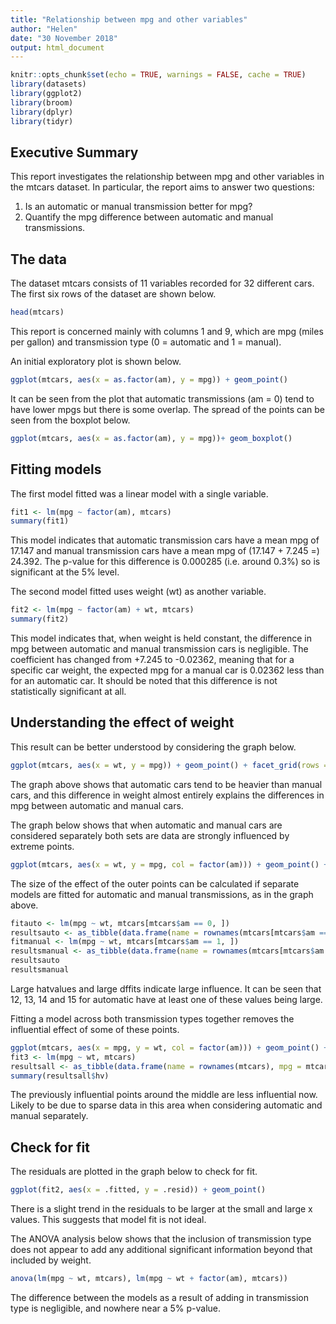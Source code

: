 ```yaml
---
title: "Relationship between mpg and other variables"
author: "Helen"
date: "30 November 2018"
output: html_document
---
```


```r
knitr::opts_chunk$set(echo = TRUE, warnings = FALSE, cache = TRUE)
library(datasets)
library(ggplot2)
library(broom)
library(dplyr)
library(tidyr)
```

## Executive Summary

This report investigates the relationship between mpg and other variables in the mtcars dataset. In particular, the report aims to answer two questions:

1. Is an automatic or manual transmission better for mpg?
2. Quantify the mpg difference between automatic and manual transmissions.

## The data

The dataset mtcars consists of 11 variables recorded for 32 different cars. The first six rows of the dataset are shown below.

```r
head(mtcars)
```

This report is concerned mainly with columns 1 and 9, which are mpg (miles per gallon) and transmission type (0 = automatic and 1 = manual).

An initial exploratory plot is shown below.

```r
ggplot(mtcars, aes(x = as.factor(am), y = mpg)) + geom_point()
```

It can be seen from the plot that automatic transmissions (am = 0) tend to have lower mpgs but there is some overlap. The spread of the points can be seen from the boxplot below.

```r
ggplot(mtcars, aes(x = as.factor(am), y = mpg))+ geom_boxplot()
```

## Fitting models

The first model fitted was a linear model with a single variable. 

```r
fit1 <- lm(mpg ~ factor(am), mtcars)
summary(fit1)
```

This model indicates that automatic transmission cars have a mean mpg of 17.147 and manual transmission cars have a mean mpg of (17.147 + 7.245 =) 24.392. The p-value for this difference is 0.000285 (i.e. around 0.3%) so is significant at the 5% level. 

The second model fitted uses weight (wt) as another variable.

```r
fit2 <- lm(mpg ~ factor(am) + wt, mtcars)
summary(fit2)
```

This model indicates that, when weight is held constant, the difference in mpg between automatic and manual transmission cars is negligible. The coefficient has changed from +7.245 to -0.02362, meaning that for a specific car weight, the expected mpg for a manual car is 0.02362 less than for an automatic car. It should be noted that this difference is not statistically significant at all. 

## Understanding the effect of weight

This result can be better understood by considering the graph below.

```r
ggplot(mtcars, aes(x = wt, y = mpg)) + geom_point() + facet_grid(rows = mtcars$am)
```

The graph above shows that automatic cars tend to be heavier than manual cars, and this difference in weight almost entirely explains the differences in mpg between automatic and manual cars.

The graph below shows that when automatic and manual cars are considered separately both sets are data are strongly influenced by extreme points.

```r
ggplot(mtcars, aes(x = wt, y = mpg, col = factor(am))) + geom_point() + geom_smooth(method = "lm")
```

The size of the effect of the outer points can be calculated if separate models are fitted for automatic and manual transmissions, as in the graph above.

```r
fitauto <- lm(mpg ~ wt, mtcars[mtcars$am == 0, ])
resultsauto <- as_tibble(data.frame(name = rownames(mtcars[mtcars$am == 0, ]), mpg = mtcars[mtcars$am == 0, 1], wt = mtcars[mtcars$am == 0, 6], hv = hatvalues(fitauto),  dffits = dffits(fitauto))) %>% mutate(av_hv = hv / mean(hv))
fitmanual <- lm(mpg ~ wt, mtcars[mtcars$am == 1, ])
resultsmanual <- as_tibble(data.frame(name = rownames(mtcars[mtcars$am == 1, ]), mpg = mtcars[mtcars$am == 1, 1], wt = mtcars[mtcars$am == 1, 6], hv = hatvalues(fitmanual), dffits = dffits(fitmanual))) %>% mutate(av_hv = hv/mean(hv))
resultsauto
resultsmanual
```

Large hatvalues and large dffits indicate large influence. It can be seen that 12, 13, 14 and 15 for automatic have at least one of these values being large.

Fitting a model across both transmission types together removes the influential effect of some of these points.

```r
ggplot(mtcars, aes(x = mpg, y = wt, col = factor(am))) + geom_point() + geom_smooth(method = "lm", aes(group = 1))
fit3 <- lm(mpg ~ wt, mtcars)
resultsall <- as_tibble(data.frame(name = rownames(mtcars), mpg = mtcars$mpg, wt = mtcars$wt, hv = hatvalues(fit3), dffits(fit3)))
summary(resultsall$hv)
```

The previously influential points around the middle are less influential now. Likely to be due to sparse data in this area when considering automatic and manual separately.

## Check for fit

The residuals are plotted in the graph below to check for fit.

```r
ggplot(fit2, aes(x = .fitted, y = .resid)) + geom_point()
```

There is a slight trend in the residuals to be larger at the small and large x values. This suggests that model fit is not ideal.

The ANOVA analysis below shows that the inclusion of transmission type does not appear to add any additional significant information beyond that included by weight.

```r
anova(lm(mpg ~ wt, mtcars), lm(mpg ~ wt + factor(am), mtcars))
```

The difference between the models as a result of adding in transmission type is negligible, and nowhere near a 5% p-value.

